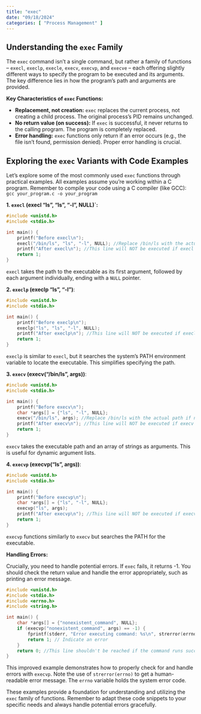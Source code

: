 ```yaml
---
title: "exec"
date: "09/18/2024"
categories: [ "Process Management" ]
---
```

## Understanding the `exec` Family

The `exec` command isn't a single command, but rather a family of functions – `execl`, `execlp`, `execle`, `execv`, `execvp`, and `execve` – each offering slightly different ways to specify the program to be executed and its arguments.  The key difference lies in how the program's path and arguments are provided.

**Key Characteristics of `exec` Functions:**

* **Replacement, not creation:**  `exec` replaces the current process, not creating a child process.  The original process's PID remains unchanged.
* **No return value (on success):**  If `exec` is successful, it never returns to the calling program.  The program is completely replaced.
* **Error handling:**  `exec` functions only return if an error occurs (e.g., the file isn't found, permission denied).  Proper error handling is crucial.


## Exploring the `exec` Variants with Code Examples

Let's explore some of the most commonly used `exec` functions through practical examples.  All examples assume you're working within a C program.  Remember to compile your code using a C compiler (like GCC): `gcc your_program.c -o your_program`

**1. `execl` (execl "ls", "ls", "-l", NULL)`:**

```c
#include <unistd.h>
#include <stdio.h>

int main() {
    printf("Before execl\n");
    execl("/bin/ls", "ls", "-l", NULL); //Replace /bin/ls with the actual path if needed
    printf("After execl\n"); //This line will NOT be executed if execl is successful
    return 1;
}
```

`execl` takes the path to the executable as its first argument, followed by each argument individually, ending with a `NULL` pointer.


**2. `execlp` (execlp "ls", "-l")**:

```c
#include <unistd.h>
#include <stdio.h>

int main() {
    printf("Before execlp\n");
    execlp("ls", "ls", "-l", NULL);
    printf("After execlp\n"); //This line will NOT be executed if execlp is successful
    return 1;
}
```

`execlp` is similar to `execl`, but it searches the system's PATH environment variable to locate the executable.  This simplifies specifying the path.


**3. `execv` (execv("/bin/ls", args))**:

```c
#include <unistd.h>
#include <stdio.h>

int main() {
    printf("Before execv\n");
    char *args[] = {"ls", "-l", NULL};
    execv("/bin/ls", args); //Replace /bin/ls with the actual path if needed.
    printf("After execv\n"); //This line will NOT be executed if execv is successful
    return 1;
}
```

`execv` takes the executable path and an array of strings as arguments.  This is useful for dynamic argument lists.


**4. `execvp` (execvp("ls", args))**:

```c
#include <unistd.h>
#include <stdio.h>

int main() {
    printf("Before execvp\n");
    char *args[] = {"ls", "-l", NULL};
    execvp("ls", args);
    printf("After execvp\n"); //This line will NOT be executed if execvp is successful
    return 1;
}
```

`execvp` functions similarly to `execv` but searches the PATH for the executable.


**Handling Errors:**

Crucially, you need to handle potential errors.  If `exec` fails, it returns -1.  You should check the return value and handle the error appropriately, such as printing an error message.


```c
#include <unistd.h>
#include <stdio.h>
#include <errno.h>
#include <string.h>

int main() {
    char *args[] = {"nonexistent_command", NULL};
    if (execvp("nonexistent_command", args) == -1) {
        fprintf(stderr, "Error executing command: %s\n", strerror(errno));
        return 1; // Indicate an error
    }
    return 0; //This line shouldn't be reached if the command runs successfully
}
```

This improved example demonstrates how to properly check for and handle errors with `execvp`.  Note the use of `strerror(errno)` to get a human-readable error message.  The  `errno` variable holds the system error code.

These examples provide a foundation for understanding and utilizing the `exec` family of functions.  Remember to adapt these code snippets to your specific needs and always handle potential errors gracefully.

